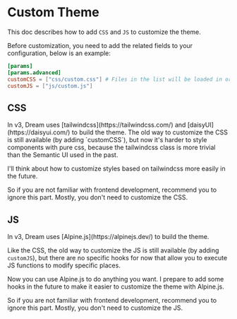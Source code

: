 
# Custom Theme

This doc describes how to add `CSS` and `JS` to customize the theme.

Before customization, you need to add the related fields to your configuration, below is an example:

```toml
[params]
[params.advanced]
customCSS = ["css/custom.css"] # Files in the list will be loaded in order.
customJS = ["js/custom.js"]
```

## CSS

<Callout emoji="💡">
In v3, Dream uses [tailwindcss](https://tailwindcss.com/) and [daisyUI](https://daisyui.com/) to build the theme.
The old way to customize the CSS is still available (by adding `customCSS`), but now it's harder to style components with
pure css, because the tailwindcss class is more trivial than the Semantic UI used in the past.

I'll think about how to customize styles based on tailwindcss more easily in the future.

So if you are not familiar with frontend development, recommend you to ignore this part. Mostly, you don't need to customize the CSS.
</Callout>

## JS

<Callout emoji="💡">
In v3, Dream uses [Alpine.js](https://alpinejs.dev/) to build the theme.

Like the CSS, the old way to customize the JS is still available (by adding `customJS`),
but there are no specific hooks for now that allow you to execute JS functions to modify specific places.

Now you can use Alpine.js to do anything you want. I prepare to add some hooks in the future to make it easier to customize the theme with Alpine.js.

So if you are not familiar with frontend development, recommend you to ignore this part. Mostly, you don't need to customize the JS.
</Callout>
